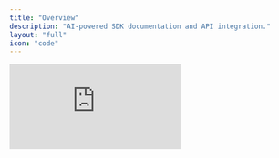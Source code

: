 ```yaml
---
title: "Overview"
description: "AI-powered SDK documentation and API integration."
layout: "full"
icon: "code"
---
```


<iframe src="https://www.loom.com/embed/b8b5243664214257b6fdbd60e627d20a" title="Loom video player" frameborder="0" className="w-full aspect-video rounded-xl" allow="accelerometer; autoplay; clipboard-write; encrypted-media; gyroscope; picture-in-picture; web-share" allowfullscreen />

## What is Sony's AI SDK Assistant?

The AI SDK Assistant is an intelligent search assistant that helps developers learn and use Sony's Camera Remote SDK faster. Instead of manually searching through hundreds of pages of documentation, you can ask questions in plain English to AI assistants like Claude or ChatGPT, and get instant answers with code examples.

We built this tool to solve a common problem:

> "**Learning a new SDK is hard.** It takes hours to find the right API, understand how it works, and figure out how to use it in your project."

<Card title="Our Goal" icon="message">
  Turn your favorite AI assistant into an SDK expert that can answer questions, explain APIs, provide code examples, and help you build faster.
</Card>

## How It Works

Our AI SDK Assistant works in three simple steps:

**1. You Ask a Question**

- Ask your AI assistant (Claude or ChatGPT) about the Camera Remote SDK
- Examples: "How do I connect to a camera?" or "Show me how to capture an image in C#"

**2. AI SDK Assistant Searches for Answers**

- The AI assistant automatically uses AI SDK Assistant to search through SDK documentation
- Searches across 8,962+ pieces of content including guides, API references, and code examples
- Works with both SDK V1.14.00 and V2.00.00

**3. You Get Instant Results**

- Receive relevant documentation, function details, and working code examples
- All formatted and explained by your AI assistant
- No need to leave your conversation

## What Makes This Tool Different?

### Smart Search

The AI SDK Assistant understands what you're asking for, even if you don't know the exact API name. It uses AI to interpret your question and find the most relevant answers.

### Multiple Content Types

- 📖 **Documentation**: Tutorials, guides, and explanations
- 🔧 **API References**: Function definitions and parameters
- 💻 **Code Examples**: Working C++ and C# code
- 📊 **Compatibility Tables**: Which cameras support which features

### Version Support

Switch between SDK versions (V1.14.00 and V2.00.00) to find information for the version you're using.

### Use With Your Preferred AI Tool

Works with Claude (web, mobile, desktop), ChatGPT, and other AI assistants that support MCP (Model Context Protocol).

## The Technology (Simplified)

**For those curious about what's under the hood:**

- **RAG (Retrieval-Augmented Generation)**: Combines AI understanding with database search to find accurate answers
- **Vector Embeddings**: Converts documentation into a format AI can search semantically
- **MCP (Model Context Protocol)**: The standard that lets AI assistants connect to AI SDK Assistant
- **Cloud Hosted**: Runs on Railway for reliable 24/7 availability

You don't need to understand these technologies to use the AI SDK Assistant—just connect it to your AI assistant and start asking questions!